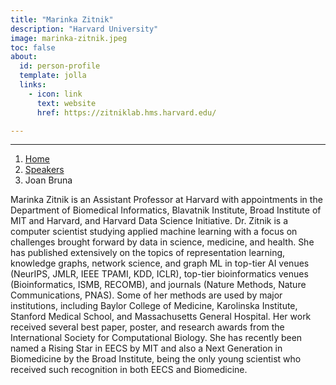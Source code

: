 ```yaml
---
title: "Marinka Zitnik"
description: "Harvard University"
image: marinka-zitnik.jpeg
toc: false
about:
  id: person-profile
  template: jolla
  links:
    - icon: link
      text: website
      href: https://zitniklab.hms.harvard.edu/

---
```

---

```{=html}
<nav aria-label="breadcrumb">
  <ol class="breadcrumb">
    <li class="breadcrumb-item"><a href="../../index.html">Home</a></li>
    <li class="breadcrumb-item"><a href="../../speaker.html">Speakers</a></li>
    <li class="breadcrumb-item active">Joan Bruna</li>

  </ol>
</nav>
```

:::{#person-profile}
:::

Marinka Zitnik is an Assistant Professor at Harvard with appointments in the Department of Biomedical Informatics, Blavatnik Institute, Broad Institute of MIT and Harvard, and Harvard Data Science Initiative. Dr. Zitnik is a computer scientist studying applied machine learning with a focus on challenges brought forward by data in science, medicine, and health. She has published extensively on the topics of representation learning, knowledge graphs, network science, and graph ML in top-tier AI venues (NeurIPS, JMLR, IEEE TPAMI, KDD, ICLR), top-tier bioinformatics venues (Bioinformatics, ISMB, RECOMB), and journals (Nature Methods, Nature Communications, PNAS). Some of her methods are used by major institutions, including Baylor College of Medicine, Karolinska Institute, Stanford Medical School, and Massachusetts General Hospital. Her work received several best paper, poster, and research awards from the International Society for Computational Biology. She has recently been named a Rising Star in EECS by MIT and also a Next Generation in Biomedicine by the Broad Institute, being the only young scientist who received such recognition in both EECS and Biomedicine.